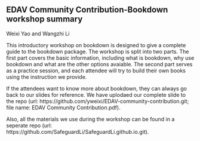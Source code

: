 ## EDAV Community Contribution-Bookdown workshop summary

Weixi Yao and Wangzhi Li

This introductory workshop on bookdown is designed to give a complete guide to the bookdown package. The workshop is split into two parts. The first part covers the basic information, including what is bookdown, why use bookdown and what are the other options avaiable. The second part serves as a practice session, and each attendee will try to build their own books using the instruction we provide. 

If the attendees want to know more about bookdown, they can always go back to our slides for reference. We have uplodaed our complete slide to the repo (url: https://github.com/yweixi/EDAV-community-contribution.git; file name: EDAV Community Contribution.pdf).

Also, all the materials we use during the workshop can be found in a seperate repo (url: https://github.com/SafeguardLi/SafeguardLi.github.io.git).
